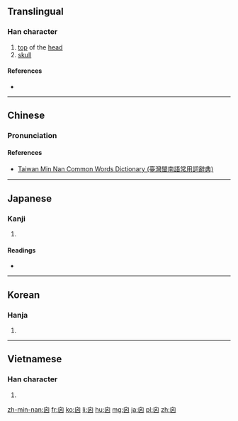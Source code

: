 {{character info/new}}
==Translingual==

===Han character===
{{Han char|rn=31|rad=囗|as=03|sn=6|four=26000|canj=HWK|ids=⿱丿龱}}

# [[top]] of the [[head]]
# [[skull]]

====References====
* {{Han ref|kx=0216.270|dkj=04691|dj=0444.010|hdz=10713.030|uh=56DF|ud=22239|bh=C9C7|bd=51655}}

----

==Chinese==
{{zh-forms}}

===Pronunciation===
{{zh-pron
|m=xìn
|c=seon3
|h=
|mn=sìn
|w=
|mc=y
|oc=y
|ma=|ma2=
|cat=n
}}

====References====
* [http://twblg.dict.edu.tw/holodict_new/result_detail.jsp?n_no=2136&curpage=1&sample=%E5%9B%9F&radiobutton=1&querytarget=1&limit=20&pagenum=1&rowcount=1 Taiwan Min Nan Common Words Dictionary (臺灣閩南語常用詞辭典)]

----

==Japanese==

===Kanji===
{{ja-kanji|grade=|rs=囗03}}

# {{defn|lang=ja|sort=囗03}}

====Readings====
* {{ja-readings|on=[[しん]] (shin), [[し]] (shi)|kun=[[ひよめき]] (hiyomeki)}}

----

==Korean==

===Hanja===
{{ko-hanja|hangeul=신|rv=sin|mr=sin|y=sin}}

# {{defn|lang=ko|sort=囗03}}

----

==Vietnamese==

===Han character===
{{vi-hantu|[[tín]]|rs=囗03}}

# {{defn|lang=vi|sort=囗03}}

[[zh-min-nan:囟]]
[[fr:囟]]
[[ko:囟]]
[[li:囟]]
[[hu:囟]]
[[mg:囟]]
[[ja:囟]]
[[pl:囟]]
[[zh:囟]]